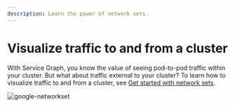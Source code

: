 ```yaml
---
description: Learn the power of network sets.
---
```



# Visualize traffic to and from a cluster

With Service Graph, you know the value of seeing pod-to-pod traffic within your cluster. But what about traffic external to your cluster? To learn how to visualize traffic to and from a cluster, see [Get started with network sets](../network-policy/networksets.mdx).

![google-networkset](/img/calico-enterprise/google-networkset.png)
